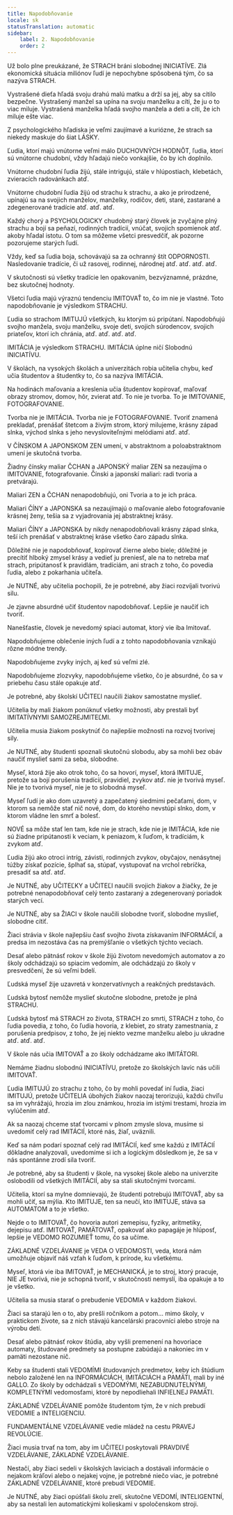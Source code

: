```yaml
---
title: Napodobňovanie
locale: sk
statusTranslation: automatic
sidebar:
    label: 2. Napodobňovanie
    order: 2
---
```

Už bolo plne preukázané, že STRACH bráni slobodnej INICIATÍVE. Zlá ekonomická situácia miliónov ľudí je nepochybne spôsobená tým, čo sa nazýva STRACH.

Vystrašené dieťa hľadá svoju drahú malú matku a drží sa jej, aby sa cítilo bezpečne. Vystrašený manžel sa upína na svoju manželku a cíti, že ju o to viac miluje. Vystrašená manželka hľadá svojho manžela a deti a cíti, že ich miluje ešte viac.

Z psychologického hľadiska je veľmi zaujímavé a kuriózne, že strach sa niekedy maskuje do šiat LÁSKY.

Ľudia, ktorí majú vnútorne veľmi málo DUCHOVNÝCH HODNÔT, ľudia, ktorí sú vnútorne chudobní, vždy hľadajú niečo vonkajšie, čo by ich doplnilo.

Vnútorne chudobní ľudia žijú, stále intrigujú, stále v hlúpostiach, klebetách, zvieracích radovánkach atď.

Vnútorne chudobní ľudia žijú od strachu k strachu, a ako je prirodzené, upínajú sa na svojich manželov, manželky, rodičov, deti, staré, zastarané a zdegenerované tradície atď. atď. atď.

Každý chorý a PSYCHOLOGICKY chudobný starý človek je zvyčajne plný strachu a bojí sa peňazí, rodinných tradícií, vnúčat, svojich spomienok atď. akoby hľadal istotu. O tom sa môžeme všetci presvedčiť, ak pozorne pozorujeme starých ľudí.

Vždy, keď sa ľudia boja, schovávajú sa za ochranný štít ODPORNOSTI. Nasledovanie tradície, či už rasovej, rodinnej, národnej atď. atď. atď. atď.

V skutočnosti sú všetky tradície len opakovaním, bezvýznamné, prázdne, bez skutočnej hodnoty.

Všetci ľudia majú výraznú tendenciu IMITOVAŤ to, čo im nie je vlastné. Toto napodobňovanie je výsledkom STRACHU.

Ľudia so strachom IMITUJÚ všetkých, ku ktorým sú pripútaní. Napodobňujú svojho manžela, svoju manželku, svoje deti, svojich súrodencov, svojich priateľov, ktorí ich chránia, atď. atď. atď. atď.

IMITÁCIA je výsledkom STRACHU. IMITÁCIA úplne ničí Slobodnú INICIATÍVU.

V školách, na vysokých školách a univerzitách robia učitelia chybu, keď učia študentov a študentky to, čo sa nazýva IMITÁCIA.

Na hodinách maľovania a kreslenia učia študentov kopírovať, maľovať obrazy stromov, domov, hôr, zvierat atď. To nie je tvorba. To je IMITOVANIE, FOTOGRAFOVANIE.

Tvorba nie je IMITÁCIA. Tvorba nie je FOTOGRAFOVANIE. Tvoriť znamená prekladať, prenášať štetcom a živým strom, ktorý milujeme, krásny západ slnka, východ slnka s jeho nevysloviteľnými melódiami atď. atď.

V ČÍNSKOM A JAPONSKOM ZEN umení, v abstraktnom a poloabstraktnom umení je skutočná tvorba.

Žiadny čínsky maliar ČCHAN a JAPONSKÝ maliar ZEN sa nezaujíma o IMITOVANIE, fotografovanie. Čínski a japonskí maliari: radi tvoria a pretvárajú.

Maliari ZEN a ČCHAN nenapodobňujú, oni Tvoria a to je ich práca.

Maliari ČÍNY a JAPONSKA sa nezaujímajú o maľovanie alebo fotografovanie krásnej ženy, tešia sa z vyjadrovania jej abstraktnej krásy.

Maliari ČÍNY a JAPONSKA by nikdy nenapodobňovali krásny západ slnka, teší ich prenášať v abstraktnej kráse všetko čaro západu slnka.

Dôležité nie je napodobňovať, kopírovať čierne alebo biele; dôležité je precítiť hlboký zmysel krásy a vedieť ju preniesť, ale na to netreba mať strach, pripútanosť k pravidlám, tradíciám, ani strach z toho, čo povedia ľudia, alebo z pokarhania učiteľa.

Je NUTNÉ, aby učitelia pochopili, že je potrebné, aby žiaci rozvíjali tvorivú silu.

Je zjavne absurdné učiť študentov napodobňovať. Lepšie je naučiť ich tvoriť.

Nanešťastie, človek je nevedomý spiaci automat, ktorý vie iba Imitovať.

Napodobňujeme oblečenie iných ľudí a z tohto napodobňovania vznikajú rôzne módne trendy.

Napodobňujeme zvyky iných, aj keď sú veľmi zlé.

Napodobňujeme zlozvyky, napodobňujeme všetko, čo je absurdné, čo sa v priebehu času stále opakuje atď.

Je potrebné, aby školskí UČITEĽI naučili žiakov samostatne myslieť.

Učitelia by mali žiakom ponúknuť všetky možnosti, aby prestali byť IMITATÍVNYMI SAMOZREJMITEĽMI.

Učitelia musia žiakom poskytnúť čo najlepšie možnosti na rozvoj tvorivej sily.

Je NUTNÉ, aby študenti spoznali skutočnú slobodu, aby sa mohli bez obáv naučiť myslieť sami za seba, slobodne.

Myseľ, ktorá žije ako otrok toho, čo sa hovorí, myseľ, ktorá IMITUJE, pretože sa bojí porušenia tradícií, pravidiel, zvykov atď. nie je tvorivá myseľ. Nie je to tvorivá myseľ, nie je to slobodná myseľ.

Myseľ ľudí je ako dom uzavretý a zapečatený siedmimi pečaťami, dom, v ktorom sa nemôže stať nič nové, dom, do ktorého nevstúpi slnko, dom, v ktorom vládne len smrť a bolesť.

NOVÉ sa môže stať len tam, kde nie je strach, kde nie je IMITÁCIA, kde nie sú žiadne pripútanosti k veciam, k peniazom, k ľuďom, k tradíciám, k zvykom atď.

Ľudia žijú ako otroci intríg, závisti, rodinných zvykov, obyčajov, nenásytnej túžby získať pozície, šplhať sa, stúpať, vystupovať na vrchol rebríčka, presadiť sa atď. atď.

Je NUTNÉ, aby UČITEĽKY a UČITEĽI naučili svojich žiakov a žiačky, že je potrebné nenapodobňovať celý tento zastaraný a zdegenerovaný poriadok starých vecí.

Je NUTNÉ, aby sa ŽIACI v škole naučili slobodne tvoriť, slobodne myslieť, slobodne cítiť.

Žiaci strávia v škole najlepšiu časť svojho života získavaním INFORMÁCIÍ, a predsa im nezostáva čas na premýšľanie o všetkých týchto veciach.

Desať alebo pätnásť rokov v škole žijú životom nevedomých automatov a zo školy odchádzajú so spiacim vedomím, ale odchádzajú zo školy v presvedčení, že sú veľmi bdelí.

Ľudská myseľ žije uzavretá v konzervatívnych a reakčných predstavách.

Ľudská bytosť nemôže myslieť skutočne slobodne, pretože je plná STRACHU.

Ľudská bytosť má STRACH zo života, STRACH zo smrti, STRACH z toho, čo ľudia povedia, z toho, čo ľudia hovoria, z klebiet, zo straty zamestnania, z porušenia predpisov, z toho, že jej niekto vezme manželku alebo ju ukradne atď. atď. atď.

V škole nás učia IMITOVAŤ a zo školy odchádzame ako IMITÁTORI.

Nemáme žiadnu slobodnú INICIATÍVU, pretože zo školských lavíc nás učili IMITOVAŤ.

Ľudia IMITUJÚ zo strachu z toho, čo by mohli povedať iní ľudia, žiaci IMITUJÚ, pretože UČITELIA úbohých žiakov naozaj terorizujú, každú chvíľu sa im vyhrážajú, hrozia im zlou známkou, hrozia im istými trestami, hrozia im vylúčením atď.

Ak sa naozaj chceme stať tvorcami v plnom zmysle slova, musíme si uvedomiť celý rad IMITÁCIÍ, ktoré nás, žiaľ, uväznili.

Keď sa nám podarí spoznať celý rad IMITÁCIÍ, keď sme každú z IMITÁCIÍ dôkladne analyzovali, uvedomíme si ich a logickým dôsledkom je, že sa v nás spontánne zrodí sila tvoriť.

Je potrebné, aby sa študenti v škole, na vysokej škole alebo na univerzite oslobodili od všetkých IMITÁCIÍ, aby sa stali skutočnými tvorcami.

Učitelia, ktorí sa mylne domnievajú, že študenti potrebujú IMITOVAŤ, aby sa mohli učiť, sa mýlia. Kto IMITUJE, ten sa neučí, kto IMITUJE, stáva sa AUTOMATOM a to je všetko.

Nejde o to IMITOVAŤ, čo hovoria autori zemepisu, fyziky, aritmetiky, dejepisu atď. IMITOVAŤ, PAMÄTOVAŤ, opakovať ako papagáje je hlúposť, lepšie je VEDOMO ROZUMIEŤ tomu, čo sa učíme.

ZÁKLADNÉ VZDELÁVANIE je VEDA O VEDOMOSTI, veda, ktorá nám umožňuje objaviť náš vzťah k ľuďom, k prírode, ku všetkému.

Myseľ, ktorá vie iba IMITOVAŤ, je MECHANICKÁ, je to stroj, ktorý pracuje, NIE JE tvorivá, nie je schopná tvoriť, v skutočnosti nemyslí, iba opakuje a to je všetko.

Učitelia sa musia starať o prebudenie VEDOMIA v každom žiakovi.

Žiaci sa starajú len o to, aby prešli ročníkom a potom... mimo školy, v praktickom živote, sa z nich stávajú kancelárski pracovníci alebo stroje na výrobu detí.

Desať alebo pätnásť rokov štúdia, aby vyšli premenení na hovoriace automaty, študované predmety sa postupne zabúdajú a nakoniec im v pamäti nezostane nič.

Keby sa študenti stali VEDOMÍMI študovaných predmetov, keby ich štúdium nebolo založené len na INFORMÁCIÁCH, IMITÁCIÁCH a PAMÄTI, mali by iné GALLO. Zo školy by odchádzali s VEDOMÝMI, NEZABUDNUTELNÝMI, KOMPLETNÝMI vedomosťami, ktoré by nepodliehali INFIELNEJ PAMÄTI.

ZÁKLADNÉ VZDELÁVANIE pomôže študentom tým, že v nich prebudí VEDOMIE a INTELIGENCIU.

FUNDAMENTÁLNE VZDELÁVANIE vedie mládež na cestu PRAVEJ REVOLÚCIE.

Žiaci musia trvať na tom, aby im UČITEĽI poskytovali PRAVDIVÉ VZDELÁVANIE, ZÁKLADNÉ VZDELÁVANIE.

Nestačí, aby žiaci sedeli v školských laviciach a dostávali informácie o nejakom kráľovi alebo o nejakej vojne, je potrebné niečo viac, je potrebné ZÁKLADNÉ VZDELÁVANIE, ktoré prebudí VEDOMIE.

Je NUTNÉ, aby žiaci opúšťali školu zrelí, skutočne VEDOMÍ, INTELIGENTNÍ, aby sa nestali len automatickými kolieskami v spoločenskom stroji.
